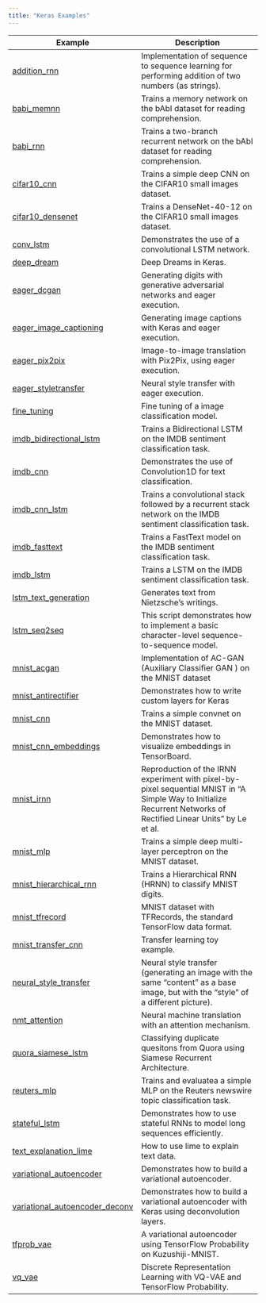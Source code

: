 ```yaml
---
title: "Keras Examples"
---
```


| Example  | Description   |
|----------------------|------------------------------------|
| [addition_rnn](https://tensorflow.rstudio.com/guide/keras/examples/addition_rnn) | Implementation of sequence to sequence learning for performing addition of two numbers (as strings). |
| [babi_memnn](https://tensorflow.rstudio.com/guide/keras/examples/babi_memnn) | Trains a memory network on the bAbI dataset for reading comprehension. |
| [babi_rnn](https://tensorflow.rstudio.com/guide/keras/examples/babi_rnn) | Trains a two-branch recurrent network on the bAbI dataset for reading comprehension. |
| [cifar10_cnn](https://tensorflow.rstudio.com/guide/keras/examples/cifar10_cnn) | Trains a simple deep CNN on the CIFAR10 small images dataset. |
| [cifar10_densenet](https://tensorflow.rstudio.com/guide/keras/examples/cifar10_densenet) | Trains a DenseNet-40-12 on the CIFAR10 small images dataset. |
| [conv_lstm](https://tensorflow.rstudio.com/guide/keras/examples/conv_lstm) | Demonstrates the use of a convolutional LSTM network. |
| [deep_dream](https://tensorflow.rstudio.com/guide/keras/examples/deep_dream) | Deep Dreams in Keras. |
| [eager_dcgan](https://tensorflow.rstudio.com/guide/keras/examples/eager_dcgan) | Generating digits with generative adversarial networks and eager execution. |
| [eager_image_captioning](https://tensorflow.rstudio.com/guide/keras/examples/eager_image_captioning) | Generating image captions with Keras and eager execution. |
| [eager_pix2pix](https://tensorflow.rstudio.com/guide/keras/examples/eager_pix2pix) | Image-to-image translation with Pix2Pix, using eager execution. |
| [eager_styletransfer](https://tensorflow.rstudio.com/guide/keras/examples/eager_styletransfer) | Neural style transfer with eager execution. |
| [fine_tuning](https://tensorflow.rstudio.com/guide/keras/examples/fine_tuning) | Fine tuning of a image classification model. | 
| [imdb_bidirectional_lstm](https://tensorflow.rstudio.com/guide/keras/examples/imdb_bidirectional_lstm) | Trains a Bidirectional LSTM on the IMDB sentiment classification task. |
| [imdb_cnn](https://tensorflow.rstudio.com/guide/keras/examples/imdb_cnn) | Demonstrates the use of Convolution1D for text classification. |
| [imdb_cnn_lstm](https://tensorflow.rstudio.com/guide/keras/examples/imdb_cnn_lstm) | Trains a convolutional stack followed by a recurrent stack network on the IMDB sentiment classification task. |
| [imdb_fasttext](https://tensorflow.rstudio.com/guide/keras/examples/imdb_fasttext) | Trains a FastText model on the IMDB sentiment classification task. |
| [imdb_lstm](https://tensorflow.rstudio.com/guide/keras/examples/imdb_lstm) | Trains a LSTM on the IMDB sentiment classification task. |
| [lstm_text_generation](https://tensorflow.rstudio.com/guide/keras/examples/lstm_text_generation) | Generates text from Nietzsche's writings. |
| [lstm_seq2seq](https://tensorflow.rstudio.com/guide/keras/examples/lstm_seq2seq) | This script demonstrates how to implement a basic character-level sequence-to-sequence model. |
| [mnist_acgan](https://tensorflow.rstudio.com/guide/keras/examples/mnist_acgan) | Implementation of AC-GAN (Auxiliary Classifier GAN ) on the MNIST dataset |
| [mnist_antirectifier](https://tensorflow.rstudio.com/guide/keras/examples/mnist_antirectifier) | Demonstrates how to write custom layers for Keras |
| [mnist_cnn](https://tensorflow.rstudio.com/guide/keras/examples/mnist_cnn) | Trains a simple convnet on the MNIST dataset. |
| [mnist_cnn_embeddings](https://tensorflow.rstudio.com/guide/keras/examples/mnist_cnn_embeddings) | Demonstrates how to visualize embeddings in TensorBoard. |
| [mnist_irnn](https://tensorflow.rstudio.com/guide/keras/examples/mnist_irnn) | Reproduction of the IRNN experiment with pixel-by-pixel sequential MNIST in "A Simple Way to Initialize Recurrent Networks of Rectified Linear Units" by Le et al. |
| [mnist_mlp](https://tensorflow.rstudio.com/guide/keras/examples/mnist_mlp) | Trains a simple deep multi-layer perceptron on the MNIST dataset. |
| [mnist_hierarchical_rnn](https://tensorflow.rstudio.com/guide/keras/examples/mnist_hierarchical_rnn) | Trains a Hierarchical RNN (HRNN) to classify MNIST digits. |
| [mnist_tfrecord](https://tensorflow.rstudio.com/guide/keras/examples/mnist_tfrecord) | MNIST dataset with TFRecords, the standard TensorFlow data format. |
| [mnist_transfer_cnn](https://tensorflow.rstudio.com/guide/keras/examples/mnist_transfer_cnn) | Transfer learning toy example. |
| [neural_style_transfer](https://tensorflow.rstudio.com/guide/keras/examples/neural_style_transfer) | Neural style transfer (generating an image with the same “content” as a base image, but with the “style” of a different picture). |
| [nmt_attention](https://tensorflow.rstudio.com/guide/keras/examples/nmt_attention) | Neural machine translation with an attention mechanism. |
| [quora_siamese_lstm](https://tensorflow.rstudio.com/guide/keras/examples/quora_siamese_lstm) | Classifying duplicate quesitons from Quora using Siamese Recurrent Architecture. | 
| [reuters_mlp](https://tensorflow.rstudio.com/guide/keras/examples/reuters_mlp) | Trains and evaluatea a simple MLP on the Reuters newswire topic classification task. |
| [stateful_lstm](https://tensorflow.rstudio.com/guide/keras/examples/stateful_lstm) | Demonstrates how to use stateful RNNs to model long sequences efficiently. |
| [text_explanation_lime](https://tensorflow.rstudio.com/guide/keras/examples/text_explanation_lime) | How to use lime to explain text data. |
| [variational_autoencoder](https://tensorflow.rstudio.com/guide/keras/examples/variational_autoencoder) | Demonstrates how to build a variational autoencoder. |
| [variational_autoencoder_deconv](https://tensorflow.rstudio.com/guide/keras/examples/variational_autoencoder_deconv) | Demonstrates how to build a variational autoencoder with Keras using deconvolution layers. |
| [tfprob_vae](https://tensorflow.rstudio.com/guide/keras/examples/tfprob_vae) | A variational autoencoder using TensorFlow Probability on Kuzushiji-MNIST. |
| [vq_vae](https://tensorflow.rstudio.com/guide/keras/examples/vq_vae) | Discrete Representation Learning with VQ-VAE and TensorFlow Probability. |

<!--
| [cifar10_resnet](cifar10_resnet) | Trains a ResNet on the CIFAR10 dataset. |
| [conv_filter_visualization](conv_filter_visualization) | Visualization of the filters of VGG16, via gradient ascent in input space. |
| [image_ocr](image_ocr) | Trains a convolutional stack followed by a recurrent stack and a CTC logloss function to perform optical character recognition (OCR). |
| [lstm_benchmark](lstm_benchmark) | Compares different LSTM implementations on the IMDB sentiment classification task. |
| [mnist_dataset_api](mnist_dataset_api) | MNIST classification with TensorFlow's Dataset API. |
| [mnist_net2net](mnist_net2net) | Reproduction of the Net2Net experiment with MNIST in "Net2Net: Accelerating Learning via Knowledge Transfer". |
| [mnist_siamese_graph](mnist_siamese_graph) | Trains a Siamese multi-layer perceptron on pairs of digits from the MNIST dataset. |
| [mnist_swwae](mnist_swwae) | Trains a Stacked What-Where AutoEncoder built on residual blocks on the MNIST dataset. |
| [neural_doodle](neural_doodle) | Neural doodle. |
| [reuters_mlp_relu_vs_selu](reuters_mlp_relu_vs_selu) | Compares self-normalizing MLPs with regular MLPs.  |
| [lstm_stateful](lstm_stateful) | Example script showing how to use a stateful LSTM model
+and how its stateless counterpart performs. |
-->


<!--

These examples are complete however don't yet work properly (see inline comments in 
scripts for details) so we aren't listing them.


| [pretrained_word_embeddings](pretrained_word_embeddings) | Loads pre-trained word embeddings (GloVe embeddings) into a frozen Keras Embedding layer, and uses it to train a text classification model on the 20 Newsgroup dataset. |

-->










